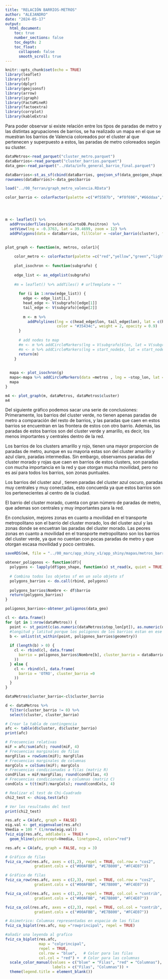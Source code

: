 ```yaml
---
title: "RELACIÓN BARRIOS-METROS"
author: "ALEJANDRO"
date: "2024-05-17"
output: 
  html_document:
    toc: true
    number_sections: false
    toc_depth: 2
    toc_float:
      collapsed: false
      smooth_scroll: true
---
```


```r
knitr::opts_chunk$set(echo = TRUE)
library(leaflet)
library(sf)
library(dplyr)
library(geojsonsf)
library(arrow)
library(igraph)
library(FactoMineR)
library(factoextra)
library(corrplot)
library(kableExtra)
```

Para poder observar si existe relación entre los tipos de paradas de metro y las distintas agrupaciones de barrios, se ha realizado un mapa en el que se muestran los barrios de Valencia coloreados por el cluster al que pertenecen y superpuesto a estos, las paradas de metro coloreados según su cluster.

```r
dataMetros<-read_parquet("cluster_metro.parquet")
dataBarrios<-read_parquet("cluster_barrios.parquet")
data_geo<-read_parquet("../data/info_general_barrio_final.parquet")

dataBarrios<-st_as_sf(cbind(dataBarrios, geojson_sf(data_geo$geo_shape)))
rownames(dataBarrios)<-data_geo$barrio
```

```r
load("../00_ferran/graph_metro_valencia.RData")
```

```r
color_barrio <- colorFactor(palette =c("#f5587b", "#f0f696","#66ddaa","#2f89fc", "#a56cc1") , domain = dataBarrios$cluster)




m <- leaflet() %>%
  addProviderTiles(providers$CartoDB.Positron)  %>%
  setView(lng = -0.3763, lat = 39.4699, zoom = 12) %>%
  addPolygons(data = dataBarrios, fillColor = ~color_barrio(cluster), fillOpacity = 1, weight = 0.5, color = "black", popup = rownames(dataBarrios)) 
 

```

```r


plot_graph <- function(m, metros, color1){
  
    color_metro <- colorFactor(palette =c("red","yellow","green","lightblue","blue3","purple1"), domain = color1)
    
    plot_isochron <- function(subgrafo) {
    
    edge_list <- as_edgelist(subgrafo)
    
    #m = leaflet() %>% addTiles() # urlTemplate = ""
    
      for (i in 1:nrow(edge_list)) {
        edge <- edge_list[i,]
        head_edge <- V(subgrafo)[edge[1]]
        tail_edge <- V(subgrafo)[edge[2]]
        
        m <- m %>%
          addPolylines(lng = c(head_edge$lon, tail_edge$lon), lat = c(head_edge$lat, tail_edge$lat),
                       color = "#35434c", weight = 2, opacity = 0.9)
      }
      
      # add nodes to map
      #m <- m %>% addCircleMarkers(lng = V(subgrafo)$lon, lat = V(subgrafo)$lat, radius = 5, color = "red")
      #m <- m %>% addCircleMarkers(lng = start_node$x, lat = start_node$y, radius = 5, color = "yellow")
      return(m)
    }
  
  
  mapa <- plot_isochron(g)
  mapa<-mapa %>% addCircleMarkers(data =metros , lng = ~stop_lon, lat = ~stop_lat,  radius=5,color=~color_metro(cluster), fillOpacity =1, popup=metros$stop_name ) 
  mapa
}
```

```r
m4 <- plot_graph(m, dataMetros, dataMetros$cluster)
m4
```





Del siguiente gráfico podemos sacar una serie de conclusiones:
Primeramente, los barrios del cluster verde, no tienen apenas paradas de metro a comparación del resto de barrios, y las paradas que caen en estos barrios se encuentran en las frontera de estos con otro barrio. Además, las paradas de estos barrios son del cluster verde y amarillo, es decir, los menos importantes y centrales dentro de la red.

Los barrios de los clusters amarillo y rojo, tienen una mayor proporcion de paradas de metro, aunque en su mayoria estas son del cluster amarillo y azul claro, paradas intermedias. Sin embargo, observamos paradas del cluster morado y rojas que caen en barrios de estos clusters, son paradas con mucha importancia en la red y que otorgan mucha movilidad, pero no es así para todos los barrios, son zonas puntuales.

Los barrios del cluster azul , tienen paradas del cluster azul oscuro, paradas muy centrales y muy conectadas, esto concuerda ya que estos barrios son los pertenecientes al centro de la ciudad.

El barrio del cluster morado, cuenta con gran número de paradas de metro, que ademas son centrales y muy importantes para la red.

En conclusion, mejores zonas en cuanto a movilidad en el transporte metropolitano son el barrio del cluster morado, los del cluster azul y las zonas donde se encuetran las paradas del cluster morado.
Las peores zonas en cuanto a movilidad en el transporte metropolitano son los barrios del cluster verde, ya que no cuentan con pocas paradas de metro y que otorgan escasa movilidad y poco centrales.

```r
saveRDS(m4, file = "../00_marc/app_shiny_v1/app_shiny/mapas/metros_barrios_cluster.rds")
```


```r
obtener_poligonos <- function(df){
  polygons <- lapply(df$geo_shape, function(x) st_read(x, quiet = TRUE))
  
  # Combina todos los objetos sf en un solo objeto sf
  polygons_barrios <- do.call(rbind, polygons)
  
  polygons_barrios$Nombre <- df$barrio
  return(polygons_barrios)
}

poligonos_barrios<-obtener_poligonos(data_geo)
```

```r
cl <- data.frame()
for (pt in 1:nrow(dataMetros)) {
  point <- st_point(c(as.numeric(dataMetros$stop_lon[pt]), as.numeric(dataMetros$stop_lat[pt])), dim = "XY")
  #longitud y latitud porque los poligonos de los barrios estan en ese orden
  b <- unlist(st_within(point, poligonos_barrios$geometry)) 
  
  if (length(b) > 0) {
    cl <- rbind(cl, data.frame(
      barrio = poligonos_barrios$Nombre[b], cluster_barrio = dataBarrios$cluster[b]
    ))
  } else {
    cl <- rbind(cl, data.frame(
      barrio = 'OTRO', cluster_barrio =0
    ))
  }
}
```

```r
dataMetros$cluster_barrio<-cl$cluster_barrio

d <- dataMetros %>%
  filter(cluster_barrio != 0) %>%
  select(cluster, cluster_barrio) 
```


```r
# Crear la tabla de contingencia
afc <- table(d$cluster, d$cluster_barrio)
print(afc)
```

```r
# Frecuencias relativas
miF = afc/sum(afc); round(miF, 4)
# Frecuencias marginales de filas
margFilas = rowSums(miF); margFilas
# Frecuencias marginales de columnas
margCols = colSums(miF); margCols
# Frecuencias condicionadas a filas (matriz R)
condFilas = miF/margFilas; round(condFilas, 4)  
# Frecuencias condicionadas a columnas (matriz C)
condCols = t(t(miF)/margCols); round(condCols, 4)  
```

```r
# Realizar el test de Chi-Cuadrado
chi2_test <- chisq.test(afc)

# Ver los resultados del test
print(chi2_test)

```

```r
res.afc = CA(afc, graph = FALSE)
eig.val <- get_eigenvalue(res.afc)
Vmedia = 100 * (1/nrow(eig.val))
fviz_eig(res.afc, addlabels = TRUE) +
  geom_hline(yintercept=Vmedia, linetype=2, color="red")
```
```r
res.afc = CA(afc, graph = FALSE, ncp = 3)
```


```r
# Gráfico de filas
fviz_ca_row(res.afc, axes = c(1,2), repel = TRUE, col.row = "cos2",
             gradient.cols = c("#00AFBB", "#E7B800", "#FC4E07"))
```
```r
# Gráfico de filas
fviz_ca_row(res.afc, axes = c(2,3), repel = TRUE, col.row = "cos2",
             gradient.cols = c("#00AFBB", "#E7B800", "#FC4E07"))
```

```r
fviz_ca_col(res.afc, axes = c(1,2), repel = TRUE, col.col = "contrib",
             gradient.cols = c("#00AFBB", "#E7B800", "#FC4E07"))
```

```r
fviz_ca_col(res.afc, axes = c(2,3), repel = TRUE, col.col = "contrib",
             gradient.cols = c("#00AFBB", "#E7B800", "#FC4E07"))
```

```r
# Asimetrico: Columnas representadas en espacio de las filas
fviz_ca_biplot(res.afc, map ="rowprincipal", repel = TRUE) 
```

```r
#añadir una leyenda al grafico
fviz_ca_biplot(res.afc, 
               map = "colprincipal", 
               repel = TRUE, 
               col.row = "blue",   # Color para las filas
               col.col = "red") +  # Color para las columnas
  scale_color_manual(values = c("blue" = "Filas", "red" = "Columnas"), 
                     labels = c("Filas", "Columnas")) +
  theme(legend.title = element_blank()) 
```